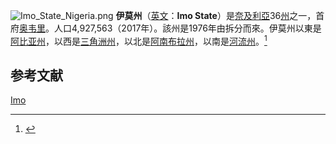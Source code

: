[[File:Imo_State_Nigeria.png|thumb]]
'''伊莫州'''（[[英文|英文]]：'''Imo State'''）是[[奈及利亞|奈及利亞]]36[[州|州]]之一，首府[[奥韦里|奥韦里]]。人口4,927,563（2017年）。該州是1976年由{{link-en|东中央州|East-Central State}}拆分而來。伊莫州以東是[[阿比亚州|阿比亚州]]，以西是[[三角洲州|三角洲州]]，以北是[[阿南布拉州|阿南布拉州]]，以南是[[河流州|河流州]]。<ref>{{Cite web|date=2017-07-13|title=Free Things To Do In Owerri City|url=https://hotels.ng/guides/city-guide/free-things-to-do-in-owerri-city/|access-date=2021-03-09|website=Hotels.ng Guides|language=en-US|archive-date=2021-11-17|archive-url=https://web.archive.org/web/20211117034206/https://hotels.ng/guides/city-guide/free-things-to-do-in-owerri-city/|dead-url=no}}</ref>

==参考文献==
{{reflist}}

{{Nigeria-geo-stub}}
{{尼日利亚州}}

[[Category:尼日利亚行政区划|Imo]]